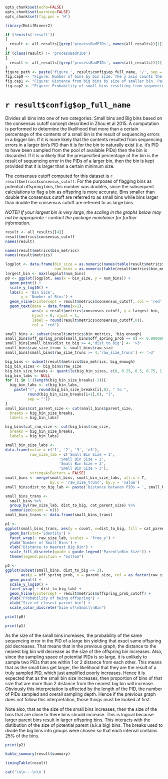 ```r
opts_chunk$set(echo=FALSE)
opts_chunk$set(warning=FALSE)
opts_chunk$set(fig.pos = 'H')

library(MotifBinner2)

if (!exists('result'))
{
  result <- all_results[[grep('processBadPIDs', names(all_results))[1]]]
}
if (class(result) != 'processBadPIDs')
{
  result <- all_results[[grep('processBadPIDs', names(all_results))[1]]]
}
figure_path <- paste('figure_', result$config$op_full_name, '/', sep = '')
fig.cap0 <- "Figure: Number of bins by bin size. The y axis counts the number of bins of the size given on the x-axis. Note the log scale on the y-axis. The vertical red line indicates the consensus cutoff. Note that a few additional QC checks were performed since the previous version of this figure (in the extactPID steps), so slight deviations are expected."
fig.cap1 <- "Figure: Distance from big bins by size of smaller bin. Parent bin sizes were chosen such that each interval contains 25% of all large bins."
fig.cap2 <- "Figure: Probability of small bins resulting from sequencing errors in the PIDs of larger bins. Note that the probability computation is based on a proportion of the size of the small bin (30% by default). Thus the probability only changes if the size of the bin increased enough for that proportion to increase by one. Hence bins of size 1, 2, and 3 are on the same probability curve; likewise bins of size 4, 5 and 6 and so forth."
```

# `r result$config$op_full_name`

Divides all bins into one of two categories: Small bins and Big bins based on the consensus cutoff concept described in Zhou et al 2015. A computation is performed to determine the likelihood that more than a certain percentage of the contents of a small bin is the result of sequencing errors in a bigger bin. If it is more likely that the contents resulted from sequencing errors in a larger bin's PID than it is for the bin to naturally exist (i.e. it's PID to have been sampled from the pool of available PIDs) then the bin is discarded. If it is unlikely that the prespecified percentage of the bin is the result of sequencing error in the PIDs of a larger bin, then the bin is kept provided that it is larger than a certain minimum size.

The consensus cutoff computed for this dataset is `r result$metrics$consensus_cutoff`. For the purposes of flagging bins as potential offspring bins, this number was doubles, since the subsequent calculations to flag a bin as offspring is more accurate. Bins smaller than double the consensus cutoff are referred to as small bins while bins larger than double the consensus cutoff are referred to as large bins.

*NOTE!! If your largest bin is very large, the scaling in the graphs below may not be appropriate - contact the package maintainer for further information.*

```r
result <- all_results[[4]]
result$metrics$consensus_cutoff
names(result)

names(result$metrics$bin_metrics)
names(result$metrics)
```

```r
logplot <- data.frame(bin_size = as.numeric(names(table(result$metrics$bin_metrics$raw_size))),
                      num_bins = as.numeric(table(result$metrics$bin_metrics$raw_size)))
largest_bin <- max(logplot$num_bins)
p0 <- ggplot(logplot, aes(x = bin_size, y = num_bins)) + 
  geom_point() + 
  scale_y_log10() + 
  labs(x = 'Bin Size',
       y = 'Number of Bins') +
  geom_vline(xintercept = result$metrics$consensus_cutoff, col = 'red') +
  geom_text(data = data.frame(x=1), 
            aes(x = result$metrics$consensus_cutoff, y = largest_bin,
            hjust = 0, vjust = 1, 
            label = round(result$metrics$consensus_cutoff,0)),
            col = 'red')

small_bins <- subset(result$metrics$bin_metrics, !big_enough)
small_bins$off_spring_prob[small_bins$off_spring_prob == 0] <- 0.0000000001
small_bins[small_bins$dist_to_big >= 4,'dist_to_big'] <- '>3'
small_bins$raw_size_trunc <- small_bins$raw_size
small_bins[small_bins$raw_size_trunc >= 4,'raw_size_trunc'] <- '>3'

big_bins <- subset(result$metrics$bin_metrics, big_enough)
big_bin_sizes <- big_bins$raw_size
big_bin_size_breaks <- quantile(big_bin_sizes, c(0, 0.25, 0.5, 0.75, 1))
big_bin_labs <- NULL
for (i in 1:(length(big_bin_size_breaks)-1)){
  big_bin_labs <- c(big_bin_labs, 
    paste("(", round(big_bin_size_breaks[i],0), " to ", 
          round(big_bin_size_breaks[i+1],0), "]", 
          sep = ""))
}
small_bins$cat_parent_size <- cut(small_bins$parent_size, 
  breaks = big_bin_size_breaks,
  labels = big_bin_labs)

big_bins$cat_raw_size <- cut(big_bins$raw_size, 
  breaks = big_bin_size_breaks,
  labels = big_bin_labs)

small_bin_size_labs <- 
data.frame(value = c('1', '2', '3', '>3'),
           raw_size_lab = c('Small Bin Size = 1',
                        'Small Bin Size = 2',
                        'Small Bin Size = 3',
                        'Small Bin Size > 3'),
           stringsAsFactors = FALSE)
small_bins <- merge(small_bins, small_bin_size_labs, all.x = T, 
                    by.x = 'raw_size_trunc', by.y = 'value')
small_bins$dist_to_big_lab <- paste('Distance between PIDs = ', small_bins$dist_to_big, sep = '')

small_bins_trans <-
  small_bins %>%
  group_by(raw_size_lab, dist_to_big, cat_parent_size) %>%
  summarize(count = n())
small_bins_trans <- data.frame(small_bins_trans)

p1 <-
ggplot(small_bins_trans, aes(y = count, x=dist_to_big, fill = cat_parent_size)) +
  geom_bar(stat='identity') +
  facet_wrap(~ raw_size_lab, scales = 'free_y') +
  ylab('Number of Small Bins') +
  xlab("Distance to Nearest Big Bin") +
  scale_fill_discrete(guide = guide_legend('Parent\nBin Size')) +
  theme(legend.position = "bottom")

p2 <- 
ggplot(subset(small_bins, dist_to_big <= 2), 
       aes(y = off_spring_prob, x = parent_size, col = as.factor(raw_size))) +
  geom_point() +
  scale_y_log10() +
  facet_wrap( ~ dist_to_big_lab) +
  geom_hline(yintercept = result$metrics$offspring_prob_cutoff) +
  ylab("Probability of being offspring") +
  xlab("Size of closest parent bin") +
  scale_color_discrete("Size of\nSmall\nBin")
```

```r
print(p0)
```

```r
print(p1)
```

As the size of the small bins increases, the probability of the same sequencing error in the PID of a large bin yielding that exact same offspring pid decreases. That means that in the previous graph, the distance to the nearest big bin will decrease as the size of the offspring bin increases. Also, since the sampling space of potential PIDs is so large, it is unlikely to sample two PIDs that are within 1 or 2 distance from each other. This means that as the small bins get larger, the likelihood that they are the result of a truly sampled PID, which just amplified poorly increases. Hence it is expected that as the small bin size increases, then proportion of bins of that size that are more than 2 distance from the nearest big bin will increase. Obviously this interpretation is affected by the length of the PID, the number of PIDs sampled and overall sampling depth. Hence if the previous graph does not follow this interpretation, those things must be looked at first.

Note also, that as the size of the small bins increases, then the size of the bins that are close to there bins should increase. This is logical because larger parent bins result in larger offspring bins. This interacts with the distibution of the size of potential parent (a.k.a big) bins. The breaks used to divide the big bins into groups were chosen so that each interval contains 25% of the bins.

```r
print(p2)
```

```r
kable_summary(result$summary)

timingTable(result)
```

```r
cat('\n\n---\n\n')
```

